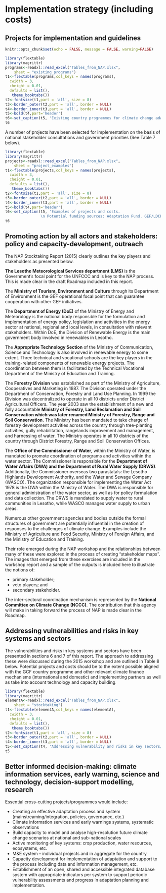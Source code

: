 # Implementation strategy (including costs)

##	Projects for implementation and guidelines

```r
knitr::opts_chunk$set(echo = FALSE, message = FALSE, warning=FALSE)
``` 

```r
library(flextable)
library(magrittr)
programs<-readxl::read_excel("Tables_from_NAP.xlsx", 
    sheet = "existing_programs")
t1<-flextable(programs,col_keys = names(programs),
  cwidth = 3,
  cheight = 0.01,
  defaults = list(),
   theme_booktabs())
t2<-fontsize(t1,part = 'all', size = 8)
t3<-border_outer(t2,part = 'all', border = NULL)
t4<-border_inner(t3,part = 'all', border = NULL)
t5<-bold(t4,part='header')
t6<-set_caption(t5, "Existing country programmes for climate change adaptation")
t6
```


A number of projects have been selected for implementation on the basis of national stakeholder consultations and government priorities (See Table 7 below). 


```r
library(flextable)
library(magrittr)
projects<-readxl::read_excel("Tables_from_NAP.xlsx", 
    sheet = "project_examples")
t1<-flextable(projects,col_keys = names(projects),
  cwidth = 3,
  cheight = 0.01,
  defaults = list(),
   theme_booktabs())
t2<-fontsize(t1,part = 'all', size = 8)
t3<-border_outer(t2,part = 'all', border = NULL)
t4<-border_inner(t3,part = 'all', border = NULL)
t5<-bold(t4,part='header')
t6<-set_caption(t5, "Examples of projects and costs.   
                \n Potential funding sources: Adaptation Fund, GEF/LDCF, GEF/SCCF, Donor fund, DFIs (AfDB, KfW, IFAD, IFC, IDA, set up PPPs with assistance of development partners)")
t6
```



##	Promoting action by all actors and stakeholders: policy and capacity-development, outreach

The NAP Stocktaking Report (2015) clearly outlines the key players and stakeholders as presented below. 

__The Lesotho Meteorological Services department (LMS)__ is the Government’s focal point for the UNFCCC and is key to the NAP process. This is made clear in the draft Roadmap included in this report.

The __Ministry of Tourism, Environment and Culture__ through its Department of  Environment is the GEF operational focal point that can guarantee cooperation with other GEF initiatives. 

The __Department of Energy (DoE)__ of the Ministry of Energy and Meteorology is the national body responsible for the formulation and implementation of energy policy, legislation and activities in the energy sector at national, regional and local levels, in consultation with relevant stakeholders. Within DoE, the Division of Renewable Energy is the main government body involved in renewables in Lesotho. 

The __Appropriate Technology Section__ of the Ministry of Communication, Science and Technology  is also involved in renewable energy to some extent. Three technical and vocational schools are the key players in the training-related components of renewable energy projects. The coordination between them is facilitated by the Technical Vocational Department of the Ministry of Education and Training.

The __Forestry Division__ was established as part of the Ministry of Agriculture, Cooperatives and Marketing in 1987. The Division operated under the Department of Conservation, Forestry and Land Use Planning. In 1999 the Division was decentralized to operate in all 10 districts under District Agricultural Officers. The year 2003 saw the establishment of a new and fully accountable __Ministry of Forestry,  Land Reclamation and Soil Conservation which was later renamed Ministry of Forestry, Range and Soil Conservation.__ The Ministry has been mandated to take charge of forestry development activities across the country through tree-planting activities, gully rehabilitation, rangelands improvement and management, and harnessing of water. The Ministry operates in all 10 districts of the country through District Forestry, Range and Soil Conservation Offices.

The __Office of the Commissioner of Water__, within the Ministry of Water, is mandated to promote coordination of programs and activities within the water sector. The Commissioner is responsible for the __Department of Water Affairs (DWA) and the Department of Rural Water Supply (DRWS)__. Additionally, the Commissioner overseas two parastatals: the Lesotho Highlands Development Authority, and the Water and Sewage Company (WASCO). The organization responsible for implementing the Water Act 1978 is the DWA within the Ministry of Water. The DWA is responsible for general administration of the water sector, as well as for policy formulation and data collection. The DRWS is mandated to supply water to rural communities in Lesotho, while WASCO manages water supply to urban areas.

Numerous other government agencies and bodies outside the formal structures of government are potentially influential in the creation of responses to the challenges of climate change. Examples include the Ministry of Agriculture and Food Security, Ministry of Foreign Affairs, and the Ministry of Education and Training. 

Their role emerged during the NAP workshop and the relationships between many of these were explored in the process of creating “stakeholder maps”. The images that emerged from these exercises are included in the workshop report and a sample of the outputs is included here to illustrate the notions of:  

*	primary stakeholder;
*	veto players; and
*	secondary stakeholder.
 
The inter-sectoral coordination mechanism is represented by the __National Committee on Climate Change (NCCC)__. The contribution that this agency will make in taking forward the process of NAP is made clear in the Roadmap.


##	Addressing vulnerabilities and risks in key systems and sectors

The vulnerabilities and risks in key systems and sectors have been presented in sections 6 and 7 of this report. The approach to addressing these were discussed during the 2015 workshop and are outlined in Table 8 below. Potential projects and costs should be to the extent possible aligned with the GCF country programme and other relevant climate finance mechanisms (international and domestic) and implementing partners as well as take into account technology and capacity building.


```r
library(flextable)
library(magrittr)
elementA<-readxl::read_excel("Tables_from_NAP.xlsx", 
    sheet = "stocktaking")
t1<-flextable(elementA,col_keys = names(elementA),
  cwidth = 3,
  cheight = 0.01,
  defaults = list(),
   theme_booktabs())
t2<-fontsize(t1,part = 'all', size = 8)
t3<-border_outer(t2,part = 'all', border = NULL)
t4<-border_inner(t3,part = 'all', border = NULL)
t5<-set_caption(t4, "Addressing vulnerability and risks in key sectors/systems (NAP Stocktaking Report 2015).")
t5
```



##	Better informed decision-making: climate information services, early warning, science and technology, decision-support modelling, research

Essential cross-cutting projects/programmes would include:  

*	Creating an effective adaptation process and system (mainstreaming/integration, policies, governance, etc.)
*	Climate information services and early warnings systems, systematic observations
*	Build capacity to model and analyse high-resolution future climate change scenarios at national and sub-national scales
*	Active monitoring of key systems: crop production, water resources, ecosystems, etc.
*	M&E system – individual projects and in aggregate for the country
*	Capacity development for implementation of adaptation and support to the process including data and information management, etc.
*	Establishment of an open, shared and accessible integrated database system with appropriate indicators per system to support periodic vulnerability assessments and progress in adaptation planning and implementation.

